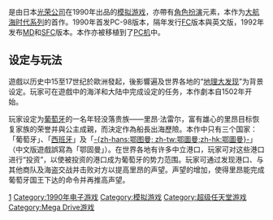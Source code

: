 {{For|整个系列的介绍|大航海時代系列}}
{{unreferenced|time=2017-04-16T21:44:37+00:00}}
{{NoteTA
| G1 = Games
}}
{{Infobox VG
| title = 大航海時代
| japanese = 大航海時代
| english = Uncharted Waters
| platforms = [[PC-8801mkIISR|PC-8801mkIISR]]、[[MSX2|MSX2]]、[[FM_Towns|FM Towns]]、[[X68000|X68000]]、[[PC-9801|PC-9801]]、[[X1turbo|X1turbo]]、[[FC游戏机|FC]]、[[超级任天堂|超级任天堂]]、[[Mega_Drive|Mega Drive]]、[[Macintosh|Macintosh]]、[[Windows|Windows]]、移动电话
| developer = [[光榮公司|光荣]]
| publisher ={{vgrelease|JP|光荣}}
| released ={{vgrelease|JP|1990年}}
| genre = [[電子角色扮演遊戲|角色扮演]]、[[模拟游戏|模拟游戏]]
| modes = [[单人电子游戏|单人]]
}}

{{vgname|大航海时代|ja=大航海時代|en=Uncharted Waters|diff=yes}}是由日本[[光荣公司|光荣公司]]在1990年出品的[[模拟游戏|模拟游戏]]，亦帶有[[电子角色扮演游戏|角色扮演]]元素，本作为[[大航海时代系列|大航海时代系列]]的首作。1990年首发PC-98版本，隔年发行[[FC游戏机|FC]]版本與英文版，1992年发布[[Mega_Drive|MD]]和[[超级任天堂|SFC]]版本。本作亦被移植到了[[IBM_PC兼容机|PC机]]中。

== 设定与玩法 ==
遊戲以历史中15至17世纪於歐洲發起，後影響遍及世界各地的“[[地理大发现|地理大发现]]”为背景设定。玩家可在遊戲中的海洋和大陆中完成设定的任务，本作劇本自1502年开始。

玩家设定为[[葡萄牙帝國|葡萄牙]]的一名年轻没落贵族——里昂·法雷尔，富有雄心的里昂目标恢复家族的荣誉并與公主成親，而決定作為船長出海歷險。本作中只有三个国家：「葡萄牙」、「[[西班牙帝國|西班牙]]」及「[[奥斯曼帝國|-{zh-hans:鄂图曼; zh-tw:鄂圖曼;zh-hk:鄂圖曼}-]]」（中文版遊戲誤寫為「鄂固曼」）。在世界各地有许多中立港口，玩家可对这些港口进行“投资”，以使被投资的港口成为葡萄牙的势力范围。玩家可通过发现港口、与其他商队及海盗交战并击败对方以提高里昂的声望。声望的增加，使得里昂能完成葡萄牙国王下达的命令并再推高声望。

{{大航海时代系列}}
{{DEFAULTSORT:Uncharted Waters}}
[[Category:大航海時代系列|1]]
[[Category:1990年电子游戏|Category:1990年电子游戏]]
[[Category:模拟游戏|Category:模拟游戏]]
[[Category:超级任天堂游戏|Category:超级任天堂游戏]]
[[Category:Mega_Drive游戏|Category:Mega Drive游戏]]

{{Simulation-videogame-stub}}